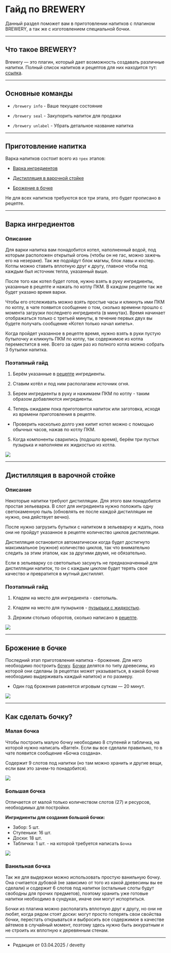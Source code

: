 # Гайд по BREWERY

Данный раздел поможет вам в приготовлении напитков с плагином BREWERY, а так же с изготовлением специальной бочки.

--------

## Что такое BREWERY?

Brewery — это плагин, который дает возможность создавать различные напитки. Полный список напитков и рецептов для них находится тут: [ссылка](https://www.etty.su/docs/wiki/brewery/recipes).

--------

## Основные команды

- ```/brewery info``` - Ваше текущее состояние

- ```/brewery seal``` - Закупорить напиток для продажи

- ```/brewery unlabel``` - Убрать детальное название напитка

--------

## Приготовление напитка

Варка напитков состоит всего из ```трех``` этапов:

- [Варка ингредиентов](https://www.etty.su/docs/wiki/brewery/guide#Варка%20ингредиентов)

- [Дистилляция в варочной стойке](https://www.etty.su/docs/wiki/brewery/guide#Дистилляция%20в%20варочной%20стойке)

- [Брожение в бочке](https://www.etty.su/docs/wiki/brewery/guide#Брожение%20в%20бочке)

Не для всех напитков требуются все три этапа, это будет прописано в рецепте.

--------

## Варка ингредиентов

### Описание

Для варки напитка вам понадобится котел, наполненный водой, под которым расположен открытый огонь (чтобы он не гас, можно зажечь его на незераке). Так же подойдут блок магмы, блок лавы и костер. Котлы можно ставить вплотную друг к другу, главное чтобы под каждым был источник тепла, указанный выше.

После того как котел будет готов, нужно взять в руку ингредиенты, указанные в рецепте и нажать по котлу ПКМ. В каждом рецепте так же будет указано время варки. 

Чтобы его отслеживать можно взять простые часы и кликнуть ими ПКМ по котлу, в чате появится сообщение о том, сколько времени прошло с момента загрузки последнего ингредиента (в минутах). Время начинает отображаться только с третьей минуты, в течение первых двух вы будете получать сообщение «Котел только начал кипеть».

Когда пройдет указанное в рецепте время, нужно взять в руки пустую бутылочку и кликнуть ПКМ по котлу, так содержимое из котла переместится в нее. Всего за один раз из полного котла можно собрать 3 бутылки напитка.

### Поэтапный гайд

1. Берём указанные в [рецепте](https://www.etty.su/docs/wiki/brewery/recipes) ингредиенты.

2. Ставим котёл и под ним располагаем источник огня.

3. Берем ингредиенты в руку и нажимаем ПКМ по котлу - таким образом добавляются ингредиенты.

4. Теперь ожидаем пока приготовится напиток или заготовка, исходя из времени приготовления в рецепте. 

- Проверить насколько долго уже кипит котел можно с помощью обычных часов, нажав по котлу ПКМ.

5. Когда компоненты сварились (подошло время), берём три пустых пузырька и наполняем их жидкостью из котла.

<img src="https://api.etty.su/wiki/brewery/1.jpg" />

--------

## Дистилляция в варочной стойке

### Описание

Некоторые напитки требуют дистилляции. Для этого вам понадобится простая зельеварка. В слот для ингредиента нужно положить одну светокаменную пыль (обновлять ее после каждой дистилляции не нужно, она действует вечно). 

После нужно загрузить бутылки с напитком в зельеварку и ждать, пока они не пройдут указанное в рецепте количество циклов дистилляции. 

Дистилляция остановится автоматически когда будет достигнуто максимальное (нужное) количество циклов, так что внимательно следить за этим этапом, как за другими двумя, не обязательно. 

Если в зельеварку со светопылью засунуть не предназначенный для дистилляции напиток, то он с каждым циклом будет терять свое качество и превратится в мутный дистиллят. 

### Поэтапный гайд

1. Кладем на место для ингредиента - светопыль.

2. Кладем на место для пузырьков - [пузырьки с жидкостью](https://www.etty.su/docs/wiki/brewery/guide#Варка%20ингредиентов).

3. Держим столько оборотов, сколько написано в [рецепте](https://www.etty.su/docs/wiki/brewery/recipes).

<img src="https://api.etty.su/wiki/brewery/2.jpg" />

--------

## Брожение в бочке

Последний этап приготовления напитка - брожение. Для него необходимо построить [бочку](https://www.etty.su/docs/wiki/brewery/recipes). [Бочки](https://www.etty.su/docs/wiki/brewery/recipes) делятся по типу древесины, из которой они сделаны (в рецептах может указываеться, в какой бочке необходимо выдерживать каждый напиток) и по размеру. 

- Один год брожения равняется игровым суткам — 20 минут.

<img src="https://api.etty.su/wiki/brewery/3.png" />

--------

## Как сделать бочку?

### Малая бочка

Чтобы построить малую бочку необходимо 8 ступеней и табличка, на которой нужно написать «Barrel». Если вы все сделали правильно, то в чате появится сообщение «Бочка создана». 

Содержит 9 слотов под напитки (но там можно хранить и другие вещи, если вам это зачем-то понадобится).

<img src="https://api.etty.su/wiki/brewery/lbarrel.jpg" />

### Большая бочка

Отличается от малой только количеством слотов (27) и ресурсов, необходимых для постройки.

**Ингридиенты для создания большой бочки:**

- Забор: 5 шт.
- Ступеньки: 16 шт.
- Доски: 18 шт.
- Табличка: 1 шт. - на которой требуется написать ```Бочка```

<img src="https://api.etty.su/wiki/brewery/bbarrel.jpg" />

### Ванильная бочка

Так же для выдержки можно использовать простую ванильную бочку. Она считается дубовой (не зависимо от того из какой древесины вы ее сделали) и содержит 6 слотов под напитки (остальные слоты будут свободны для прочих предметов), поэтому хранить уже готовые напитки необходимо в сундуках, иначе они могут испортиться.

Бочки из плагина можно располагать вплотную друг к другу, но они не любят, когда рядом стоят доски: могут просто потерять свои свойства бочки, перестать открываться и выбросить все содержимое в качестве айтемов в случайный момент, поэтому здесь нужно быть аккуратным и не строить их вплотную к деревянным стенам.

--------

- Редакция от 03.04.2025 / devetty